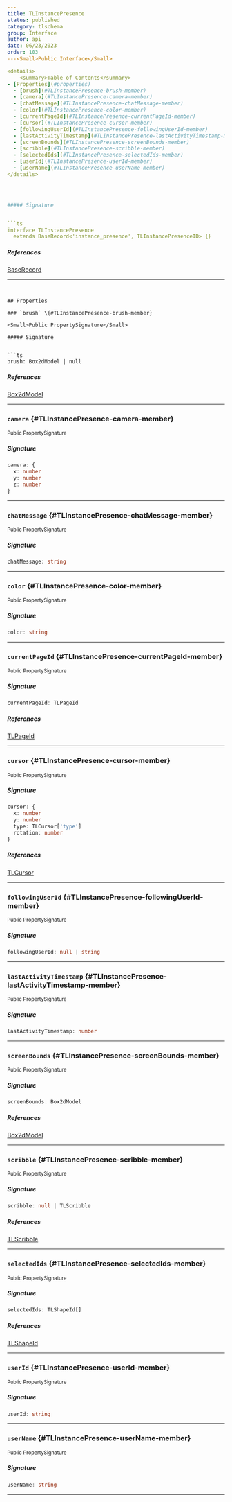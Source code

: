 ```yaml
---
title: TLInstancePresence
status: published
category: tlschema
group: Interface
author: api
date: 06/23/2023
order: 103
---<Small>Public Interface</Small>

<details>
	<summary>Table of Contents</summary>
- [Properties](#properties)
  - [brush](#TLInstancePresence-brush-member)
  - [camera](#TLInstancePresence-camera-member)
  - [chatMessage](#TLInstancePresence-chatMessage-member)
  - [color](#TLInstancePresence-color-member)
  - [currentPageId](#TLInstancePresence-currentPageId-member)
  - [cursor](#TLInstancePresence-cursor-member)
  - [followingUserId](#TLInstancePresence-followingUserId-member)
  - [lastActivityTimestamp](#TLInstancePresence-lastActivityTimestamp-member)
  - [screenBounds](#TLInstancePresence-screenBounds-member)
  - [scribble](#TLInstancePresence-scribble-member)
  - [selectedIds](#TLInstancePresence-selectedIds-member)
  - [userId](#TLInstancePresence-userId-member)
  - [userName](#TLInstancePresence-userName-member)
</details>




##### Signature


```ts
interface TLInstancePresence
  extends BaseRecord<'instance_presence', TLInstancePresenceID> {}
```

##### References

[BaseRecord](/gen/store/BaseRecord-interface)

---
```


## Properties

### `brush` \{#TLInstancePresence-brush-member}

<Small>Public PropertySignature</Small>

##### Signature


```ts
brush: Box2dModel | null
```

##### References

[Box2dModel](/gen/tlschema/Box2dModel-interface)

---

### `camera` \{#TLInstancePresence-camera-member}

<Small>Public PropertySignature</Small>

##### Signature


```ts
camera: {
  x: number
  y: number
  z: number
}
```

---

### `chatMessage` \{#TLInstancePresence-chatMessage-member}

<Small>Public PropertySignature</Small>

##### Signature


```ts
chatMessage: string
```

---

### `color` \{#TLInstancePresence-color-member}

<Small>Public PropertySignature</Small>

##### Signature


```ts
color: string
```

---

### `currentPageId` \{#TLInstancePresence-currentPageId-member}

<Small>Public PropertySignature</Small>

##### Signature


```ts
currentPageId: TLPageId
```

##### References

[TLPageId](/gen/tlschema/TLPageId-type)

---

### `cursor` \{#TLInstancePresence-cursor-member}

<Small>Public PropertySignature</Small>

##### Signature


```ts
cursor: {
  x: number
  y: number
  type: TLCursor['type']
  rotation: number
}
```

##### References

[TLCursor](/gen/tlschema/TLCursor-interface)

---

### `followingUserId` \{#TLInstancePresence-followingUserId-member}

<Small>Public PropertySignature</Small>

##### Signature


```ts
followingUserId: null | string
```

---

### `lastActivityTimestamp` \{#TLInstancePresence-lastActivityTimestamp-member}

<Small>Public PropertySignature</Small>

##### Signature


```ts
lastActivityTimestamp: number
```

---

### `screenBounds` \{#TLInstancePresence-screenBounds-member}

<Small>Public PropertySignature</Small>

##### Signature


```ts
screenBounds: Box2dModel
```

##### References

[Box2dModel](/gen/tlschema/Box2dModel-interface)

---

### `scribble` \{#TLInstancePresence-scribble-member}

<Small>Public PropertySignature</Small>

##### Signature


```ts
scribble: null | TLScribble
```

##### References

[TLScribble](/gen/tlschema/TLScribble-type)

---

### `selectedIds` \{#TLInstancePresence-selectedIds-member}

<Small>Public PropertySignature</Small>

##### Signature


```ts
selectedIds: TLShapeId[]
```

##### References

[TLShapeId](/gen/tlschema/TLShapeId-type)

---

### `userId` \{#TLInstancePresence-userId-member}

<Small>Public PropertySignature</Small>

##### Signature


```ts
userId: string
```

---

### `userName` \{#TLInstancePresence-userName-member}

<Small>Public PropertySignature</Small>

##### Signature


```ts
userName: string
```

---


